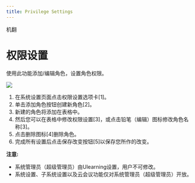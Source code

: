 ```yaml
---
title: Privilege Settings
---
```



机翻
# 权限设置

使用此功能添加/编辑角色，设置角色权限。

![](/img/ulearning/admin/privilege01.png)

1. 在系统设置页面点击权限设置选项卡[1]。
2. 单击添加角色按钮创建新角色[2]。
3. 新建的角色将添加在表格中。
4. 然后您可以在表格中修改权限设置[3]，或点击铅笔（编辑）图标修改角色名称[3]。
5. 点击删除图标[4]删除角色。
6. 完成所有设置后点击保存改变按钮[5]以保存您所作的改变。

**注意:** 
- 系统管理员（超级管理员）由Ulearning设置，用户不可修改。
- 系统设置、子系统设置以及云会议功能仅对系统管理员（超级管理员）开放。